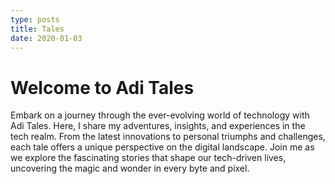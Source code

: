 ```yaml
---
type: posts
title: Tales 
date: 2020-01-03
---
```


# Welcome to Adi Tales 

Embark on a journey through the ever-evolving world of technology with Adi Tales. Here, I share my adventures, insights, and experiences in the tech realm. From the latest innovations to personal triumphs and challenges, each tale offers a unique perspective on the digital landscape. Join me as we explore the fascinating stories that shape our tech-driven lives, uncovering the magic and wonder in every byte and pixel.

